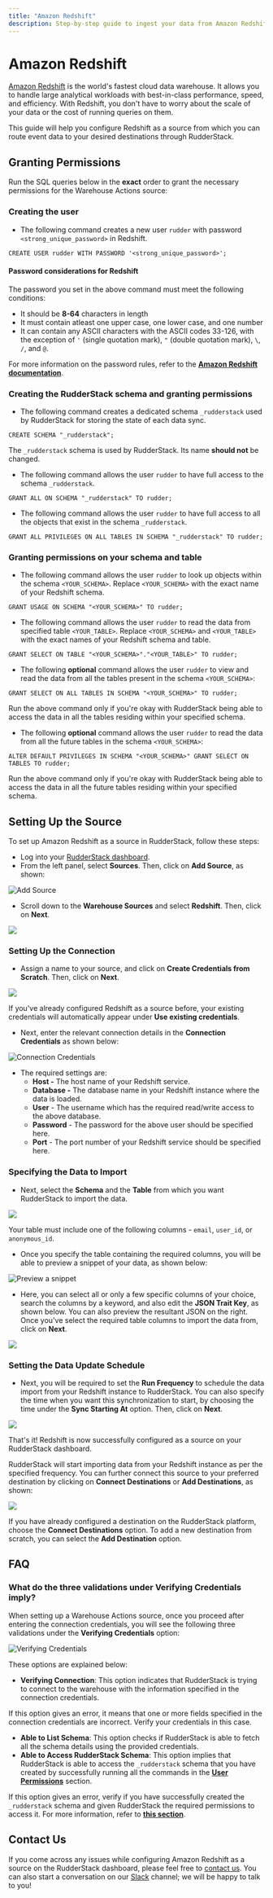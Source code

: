 ```yaml
---
title: "Amazon Redshift"
description: Step-by-step guide to ingest your data from Amazon Redshift into RudderStack.
---
```


# Amazon Redshift

[Amazon Redshift](https://aws.amazon.com/redshift/) is the world's fastest cloud data warehouse. It allows you to handle large analytical workloads with best-in-class performance, speed, and efficiency. With Redshift, you don't have to worry about the scale of your data or the cost of running queries on them.

This guide will help you configure Redshift as a source from which you can route event data to your desired destinations through RudderStack.

## Granting Permissions

Run the SQL queries below in the **exact** order to grant the necessary permissions for the Warehouse Actions source:

### Creating the user

* The following command creates a new user `rudder` with password `<strong_unique_password>` in Redshift.

```text
CREATE USER rudder WITH PASSWORD '<strong_unique_password>';
```

#### Password considerations for Redshift

The password you set in the above command must meet the following conditions:

* It should be **8-64** characters in length
* It must contain atleast one upper case, one lower case, and one number
* It can contain any ASCII characters with the ASCII codes 33-126, with the exception of `'` \(single quotation mark\), `"` \(double quotation mark\), `\`, `/`, and `@`.

<div class="infoBlock">

For more information on the password rules, refer to the [**Amazon Redshift documentation**](https://docs.aws.amazon.com/redshift/latest/dg/r_CREATE_USER.html#r_CREATE_USER-parameters).
</div>

### Creating the RudderStack schema and granting permissions

* The following command creates a dedicated schema `_rudderstack` used by RudderStack for storing the state of each data sync.

```text
CREATE SCHEMA "_rudderstack";
```

<div class="warningBlock">

The `_rudderstack` schema is used by RudderStack. Its name **should not** be changed.
</div>

* The following command allows the user `rudder` to have full access to the schema `_rudderstack`.

```text
GRANT ALL ON SCHEMA "_rudderstack" TO rudder;
```

* The following command allows the user `rudder` to have full access to all the objects that exist in the schema `_rudderstack`.

```text
GRANT ALL PRIVILEGES ON ALL TABLES IN SCHEMA "_rudderstack" TO rudder;
```

### Granting permissions on your schema and table

* The following command allows the user `rudder` to look up objects within the schema `<YOUR_SCHEMA>`. Replace `<YOUR_SCHEMA>` with the exact name of your Redshift schema.

```text
GRANT USAGE ON SCHEMA "<YOUR_SCHEMA>" TO rudder;
```

* The following command allows the user `rudder` to read the data from specified table `<YOUR_TABLE>`. Replace `<YOUR_SCHEMA>` and `<YOUR_TABLE>` with the exact names of your Redshift schema and table.

```text
GRANT SELECT ON TABLE "<YOUR_SCHEMA>"."<YOUR_TABLE>" TO rudder;
```

* The following **optional** command allows the user `rudder` to view and read the data from all the tables present in the schema `<YOUR_SCHEMA>`:

```text
GRANT SELECT ON ALL TABLES IN SCHEMA "<YOUR_SCHEMA>" TO rudder;
```

<div class="warningBlock">

Run the above command only if you're okay with RudderStack being able to access the data in all the tables residing within your specified schema.
</div>

* The following **optional** command allows the user `rudder` to read the data from all the future tables in the schema `<YOUR_SCHEMA>`:

```text
ALTER DEFAULT PRIVILEGES IN SCHEMA "<YOUR_SCHEMA>" GRANT SELECT ON TABLES TO rudder;
```

<div class="warningBlock">

Run the above command only if you're okay with RudderStack being able to access the data in all the future tables residing within your specified schema.
</div>

## Setting Up the Source

To set up Amazon Redshift as a source in RudderStack, follow these steps:

* Log into your [RudderStack dashboard](https://app.rudderlabs.com/signup?type=freetrial).
* From the left panel, select **Sources**. Then, click on **Add Source**, as shown:

<img src="../../images/assets/image (97) (1) (1) (2) (2) (2) (2) (2) (2) (2) (2) (2) (2) (2) (3) (2).png" alt="Add Source" />

* Scroll down to the **Warehouse Sources** and select **Redshift**. Then, click on **Next**.

<img src="../../images/assets/screen-shot-2021-01-06-at-4.03.08-pm.png" />

### Setting Up the Connection

* Assign a name to your source, and click on **Create Credentials from Scratch**. Then, click on **Next**.

<!--![](../.gitbook/assets/screen-shot-2021-01-06-at-3.54.12-pm.png)-->

<img src="../../images/assets/screen-shot-2021-01-06-at-3.54.12-pm.png" />

<div class="successBlock">

  If you've already configured Redshift as a source before, your existing
  credentials will automatically appear under
  **Use existing credentials**.
</div>

* Next, enter the relevant connection details in the **Connection Credentials** as shown below:

<!--![](../.gitbook/assets/screen-shot-2021-01-06-at-3.59.08-pm.png)-->

<img src="../../images/assets/screen-shot-2021-01-06-at-3.59.08-pm.png" alt="Connection Credentials" />

* The required settings are:
  * **Host -** The host name of your Redshift service.
  * **Database -** The database name in your Redshift instance where the data is loaded.
  * **User** - The username which has the required read/write access to the above database.
  * **Password** - The password for the above user should be specified here.
  * **Port** - The port number of your Redshift service should be specified here.

### Specifying the Data to Import

* Next, select the **Schema** and the **Table** from which you want RudderStack to import the data.

<img src="../../images/assets/screen-shot-2021-01-06-at-3.58.07-pm.png" />

<div class="warningBlock">

Your table must include one of the following columns - `email`, `user_id`, or `anonymous_id`.
</div>

* Once you specify the table containing the required columns, you will be able to preview a snippet of your data, as shown below:

<img src="../../images/assets/screen-shot-2021-01-05-at-3.21.38-pm.png" alt="Preview a snippet" />

* Here, you can select all or only a few specific columns of your choice, search the columns by a keyword, and also edit the **JSON Trait Key**, as shown below. You can also preview the resultant JSON on the right. Once you've select the required table columns to import the data from, click on **Next**.

<img src="../../images/assets/screen-shot-2021-01-05-at-3.22.09-pm.png" />

### Setting the Data Update Schedule

* Next, you will be required to set the **Run Frequency** to schedule the data import from your Redshift instance to RudderStack. You can also specify the time when you want this synchronization to start, by choosing the time under the **Sync Starting At** option. Then, click on **Next**.

<img src="../../images/assets/screen-shot-2021-01-06-at-4.05.51-pm (1) (1) (1) (1) (2) (2) (3) (2) (1).png" />

That's it! Redshift is now successfully configured as a source on your RudderStack dashboard.

RudderStack will start importing data from your Redshift instance as per the specified frequency. You can further connect this source to your preferred destination by clicking on **Connect Destinations** or **Add Destinations**, as shown:

<img src="../../images/assets/screen-shot-2021-01-06-at-4.06.07-pm.png" />

<div class="infoBlock">

If you have already configured a destination on the RudderStack platform, choose the **Connect Destinations** option. To add a new destination from scratch, you can select the **Add Destination** option.
</div>

## FAQ

### What do the three validations under Verifying Credentials imply?

When setting up a Warehouse Actions source, once you proceed after entering the connection credentials, you will see the following three validations under the **Verifying Credentials** option:

<!--![](../.gitbook/assets/validations.png)-->

<img src="../../images/assets/validations.png" alt="Verifying Credentials" />

These options are explained below:

* **Verifying Connection**: This option indicates that RudderStack is trying to connect to the warehouse with the information specified in the connection credentials. 

<div class="warningBlock">

If this option gives an error, it means that one or more fields specified in the connection credentials are incorrect. Verify your credentials in this case.
</div>

* **Able to List Schema**: This option checks if RudderStack is able to fetch all the schema details using the provided credentials. 
* **Able to Access RudderStack Schema**: This option implies that RudderStack is able to access the `_rudderstack` schema that you have created by successfully running all the commands in the [**User Permissions**](https://docs.rudderstack.com/warehouse-actions/amazon-redshift#creating-the-rudderstack-schema-and-granting-permissions) section. 

<div class="warningBlock">

If this option gives an error, verify if you have successfully created the `_rudderstack` schema and given RudderStack the required permissions to access it. For more information, refer to [**this section**](https://docs.rudderstack.com/warehouse-actions/amazon-redshift#creating-the-rudderstack-schema-and-granting-permissions).
</div>

## Contact Us

If you come across any issues while configuring Amazon Redshift as a source on the RudderStack dashboard, please feel free to [contact us](mailto:%20docs@rudderstack.com). You can also start a conversation on our [Slack](https://resources.rudderstack.com/join-rudderstack-slack) channel; we will be happy to talk to you!
